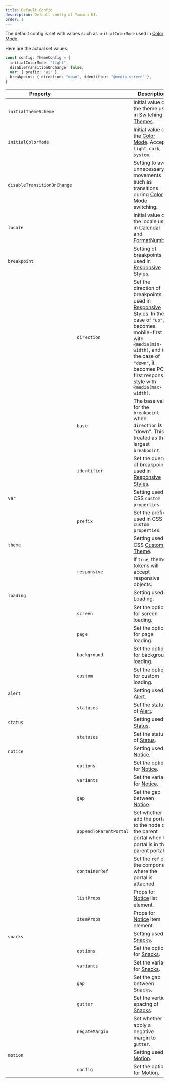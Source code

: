 ```yaml
---
title: Default Config
description: Default config of Yamada UI.
order: 1
---
```


The default config is set with values such as `initialColorMode` used in [Color Mode](/styled-system/color-mode).

Here are the actual set values.

```ts
const config: ThemeConfig = {
  initialColorMode: "light",
  disableTransitionOnChange: false,
  var: { prefix: "ui" },
  breakpoint: { direction: "down", identifier: "@media screen" },
}
```

| Property                    |                        | Description                                                                                                                                                                                                                                                          | Default                                                                                |
| --------------------------- | ---------------------- | -------------------------------------------------------------------------------------------------------------------------------------------------------------------------------------------------------------------------------------------------------------------- | -------------------------------------------------------------------------------------- |
| `initialThemeScheme`        |                        | Initial value of the theme used in [Switching Themes](/styled-system/theming/switch-themes).                                                                                                                                                                         | `"base"`                                                                               |
| `initialColorMode`          |                        | Initial value of the [Color Mode](/styled-system/color-mode). Accepts `light`, `dark`, `system`.                                                                                                                                                                     | `"light"`                                                                              |
| `disableTransitionOnChange` |                        | Setting to avoid unnecessary movements such as transitions during [Color Mode](/styled-system/color-mode) switching.                                                                                                                                                 | `false`                                                                                |
| `locale`                    |                        | Initial value of the locale used in [Calendar](/components/data-display/calendar) and [FormatNumber](/components/other/format-number).                                                                                                                               | [navigator.language](https://developer.mozilla.org/ja/docs/Web/API/Navigator/language) |
| `breakpoint`                |                        | Setting of breakpoints used in [Responsive Styles](/styled-system/responsive-styles).                                                                                                                                                                                |                                                                                        |
|                             | `direction`            | Set the direction of breakpoints used in [Responsive Styles](/styled-system/responsive-styles). In the case of `"up"`, it becomes mobile-first with `@media(min-width)`, and in the case of `"down"`, it becomes PC-first responsive style with `@media(max-width)`. | `"down"`                                                                               |
|                             | `base`                 | The base value for the `breakpoint` when `direction` is "down". This is treated as the largest `breakpoint`.                                                                                                                                                         | `"9999px"`                                                                             |
|                             | `identifier`           | Set the query of breakpoints used in [Responsive Styles](/styled-system/responsive-styles).                                                                                                                                                                          | `"@media screen" `                                                                     |
| `var`                       |                        | Setting used in CSS `custom properties`.                                                                                                                                                                                                                             |                                                                                        |
|                             | `prefix`               | Set the prefix used in CSS `custom properties`.                                                                                                                                                                                                                      | `"ui"`                                                                                 |
| `theme`                     |                        | Setting used in CSS [Customize Theme](/styled-system/theming/customize-theme).                                                                                                                                                                                       |                                                                                        |
|                             | `responsive`           | If `true`, theme tokens will accept responsive objects.                                                                                                                                                                                                              | `false`                                                                                |
| `loading`                   |                        | Setting used in [Loading](/styled-system/loading).                                                                                                                                                                                                                   |                                                                                        |
|                             | `screen`               | Set the options for screen loading.                                                                                                                                                                                                                                  | `undefined`                                                                            |
|                             | `page`                 | Set the options for page loading.                                                                                                                                                                                                                                    | `undefined`                                                                            |
|                             | `background`           | Set the options for background loading.                                                                                                                                                                                                                              | `undefined`                                                                            |
|                             | `custom`               | Set the options for custom loading.                                                                                                                                                                                                                                  | `undefined`                                                                            |
| `alert`                     |                        | Setting used in [Alert](/components/feedback/alert).                                                                                                                                                                                                                 |                                                                                        |
|                             | `statuses`             | Set the status of [Alert](/components/feedback/alert).                                                                                                                                                                                                               | `undefined`                                                                            |
| `status`                    |                        | Setting used in [Status](/components/feedback/status).                                                                                                                                                                                                               |                                                                                        |
|                             | `statuses`             | Set the status of [Status](/components/feedback/status).                                                                                                                                                                                                             | `undefined`                                                                            |
| `notice`                    |                        | Setting used in [Notice](/styled-system/notification).                                                                                                                                                                                                               |                                                                                        |
|                             | `options`              | Set the options for [Notice](/styled-system/notification).                                                                                                                                                                                                           | `undefined`                                                                            |
|                             | `variants`             | Set the variants for [Notice](/styled-system/notification).                                                                                                                                                                                                          | `undefined`                                                                            |
|                             | `gap`                  | Set the gap between [Notice](/styled-system/notification).                                                                                                                                                                                                           | `"md"`                                                                                 |
|                             | `appendToParentPortal` | Set whether to add the portal to the node of the parent portal when the portal is in the parent portal.                                                                                                                                                              | `true`                                                                                 |
|                             | `containerRef`         | Set the `ref` of the component where the portal is attached.                                                                                                                                                                                                         | `undefined`                                                                            |
|                             | `listProps`            | Props for [Notice](/styled-system/notification) list element.                                                                                                                                                                                                        | `undefined`                                                                            |
|                             | `itemProps`            | Props for [Notice](/styled-system/notification) item element.                                                                                                                                                                                                        | `undefined`                                                                            |
| `snacks`                    |                        | Setting used in [Snacks](/hooks/use-snacks).                                                                                                                                                                                                                         |                                                                                        |
|                             | `options`              | Set the options for [Snacks](/hooks/use-snacks).                                                                                                                                                                                                                     | `undefined`                                                                            |
|                             | `variants`             | Set the variants for [Snacks](/hooks/use-snacks).                                                                                                                                                                                                                    | `undefined`                                                                            |
|                             | `gap`                  | Set the gap between [Snacks](/hooks/use-snacks).                                                                                                                                                                                                                     | `"md"`                                                                                 |
|                             | `gutter`               | Set the vertical spacing of [Snacks](/hooks/use-snacks).                                                                                                                                                                                                             | `[0, 0]`                                                                               |
|                             | `negateMargin`         | Set whether to apply a negative margin to `gutter`.                                                                                                                                                                                                                  | `true`                                                                                 |
| `motion`                    |                        | Setting used in [Motion](https://motion.dev/docs/react-motion-config).                                                                                                                                                                                               |                                                                                        |
|                             | `config`               | Set the options for [Motion](https://motion.dev/docs/react-motion-config).                                                                                                                                                                                           | `undefined`                                                                            |

